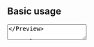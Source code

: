 
## Basic usage

<Preview>
  <TextArea className="w-[360px]" placeholder="Describe your expense" />
</Preview>

```tsx
const [value, setValue] = useState("");

return (
  <TextArea
    placeholder="Describe your expense"
    value={value}
    onChange={(event) => {
      setValue(event.target.value);
    }}
  />
);
```

## Rows

The `rows` prop allows you to specify how many rows the textarea should have. Its default value is 3.

<Preview>
  <TextArea
    className="w-[360px]"
    placeholder="Describe your expense"
    rows={10}
  />
</Preview>

```tsx
<TextArea rows={10} />
```

## Accessibility

Adheres to the [textbox role requirements](https://www.w3.org/TR/wai-aria-1.2/#textbox).
